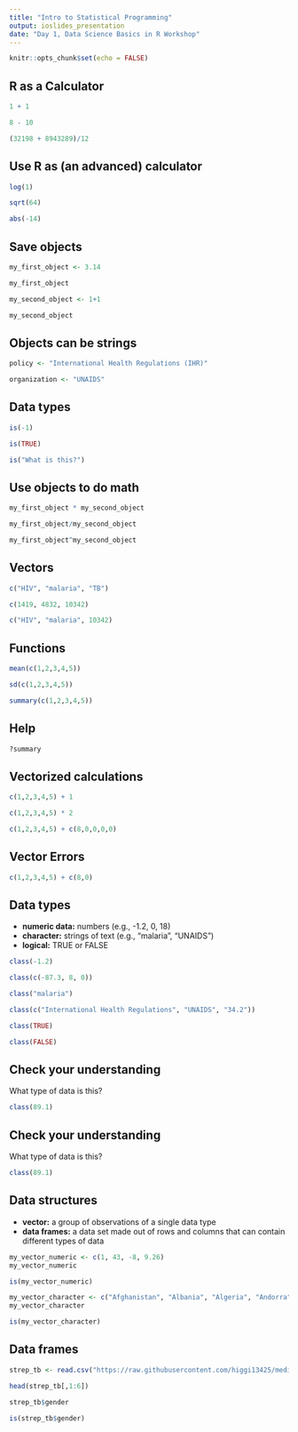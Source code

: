 ```yaml
---
title: "Intro to Statistical Programming"
output: ioslides_presentation
date: "Day 1, Data Science Basics in R Workshop"
---
```


```r
knitr::opts_chunk$set(echo = FALSE)
```

## R as a Calculator

```r
1 + 1
```

```r
8 - 10
```

```r
(32198 + 8943289)/12
```

## Use R as (an advanced) calculator

```r
log(1)
```

```r
sqrt(64)
```

```r
abs(-14)
```

## Save objects

```r
my_first_object <- 3.14

my_first_object
```


```r
my_second_object <- 1+1

my_second_object
```

## Objects can be strings

```r
policy <- "International Health Regulations (IHR)"
```

```r
organization <- "UNAIDS"
```

## Data types

```r
is(-1)
```

```r
is(TRUE)
```

```r
is("What is this?")
```

## Use objects to do math

```r
my_first_object * my_second_object
```

```r
my_first_object/my_second_object
```

```r
my_first_object^my_second_object
```

## Vectors

```r
c("HIV", "malaria", "TB")
```

```r
c(1419, 4832, 10342)
```

```r
c("HIV", "malaria", 10342)
```

## Functions

```r
mean(c(1,2,3,4,5))
```

```r
sd(c(1,2,3,4,5))
```
```r
summary(c(1,2,3,4,5))
```

## Help

```r
?summary
```

## Vectorized calculations

```r
c(1,2,3,4,5) + 1
```

```r
c(1,2,3,4,5) * 2
```

```r
c(1,2,3,4,5) + c(8,0,0,0,0)
```

## Vector Errors

```r
c(1,2,3,4,5) + c(8,0)
```

## Data types
  - **numeric data:** numbers (e.g., -1.2, 0, 18)
  - **character:** strings of text (e.g., "malaria", "UNAIDS")
  - **logical:** TRUE or FALSE
  
```r
class(-1.2)
```

```r
class(c(-87.3, 8, 0))
```

```r
class("malaria")
```

```r
class(c("International Health Regulations", "UNAIDS", "34.2"))
```

```r
class(TRUE)
```

```r
class(FALSE)
```
  
## Check your understanding

What type of data is this?
```r
class(89.1)
```

## Check your understanding

What type of data is this?
```r
class(89.1)
```

## Data structures

  - **vector:** a group of observations of a single data type
  - **data frames:** a data set made out of rows and columns that can contain different types of data 
  
```r
my_vector_numeric <- c(1, 43, -8, 9.26)
my_vector_numeric
```

```r
is(my_vector_numeric)
```

```r
my_vector_character <- c("Afghanistan", "Albania", "Algeria", "Andorra", "Angola", "Antigua and Barbuda")
my_vector_character
```

```r
is(my_vector_character)
```


## Data frames

```r
strep_tb <- read.csv("https://raw.githubusercontent.com/higgi13425/medicaldata/master/data-raw/strep_tb.csv")
```

```r
head(strep_tb[,1:6])
```

```r
strep_tb$gender
```

```r
is(strep_tb$gender)
```

